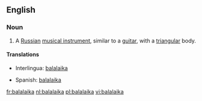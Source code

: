 {{wikipedia}}
==English==

===Noun===
{{en-noun}}

# A [[Russian]] [[musical instrument]], similar to a [[guitar]], with a [[triangular]] body.

====Translations====
{{top}}
*Interlingua: [[#Interlingua|balalaika]]
{{mid}}
*Spanish: [[#Spanish|balalaika]]
{{bottom}}

[[fr:balalaika]]
[[nl:balalaika]]
[[pl:balalaika]]
[[vi:balalaika]]